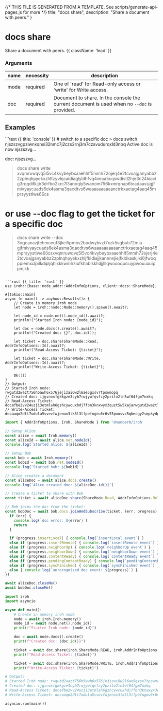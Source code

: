{/* THIS FILE IS GENERATED FROM A TEMPLATE. See scripts/generate-api-pages.js for more */}
    title: "docs share",
    description: "Share a document with peers."
}

<div className='not-prose mb-5'>
    <Breadcrumbs pages={[
        { name: 'API', href: '/docs/api', current: false },
        { name: 'docs share', href: '/docs/api/docs-share', current: true },
    ]} />
</div>

# docs share

Share a document with peers. {{ className: 'lead' }}


### Arguments

| name | necessity | description |
| ---- | --------- | ----------- |
| mode  | required | One of &#39;read&#39; for Read-only access or &#39;write&#39; for Write access. |
| doc  | required | Document to share. In the console the current document is used when no `--doc` is provided. |



## Examples

<CodeGroup title="docs share">
```text {{ title: 'console' }}
# switch to a specific doc
> docs switch njszszvgpziwnxqnsi32nmc7j2czs2rnj3m7czavudurqxld3nbq
Active doc is now njszszvg…

doc: njszszvg…

> docs share write
xvqmruwqvq5l5vc4kvybeybxaaehhlf5mmh72ojerj4e2tcvoajganyabbz2zplnqhpyekxzhlfzyvlqcaidiaglyldhfvq4xeaa5cqswdistl2hje3c24biacig3rqqdifkjjb3drfbo2krc7l3anoqly5wanom756kxmrqnap6tcadaassjgjfmivyaycuads6ek4asma3qacdtvs6waaaaaaaaaanctrkxaetag4aaq45mprsyystlwe66cs

# or use --doc flag to get the ticket for a specific doc
> docs share write --doc 3ogcanavjfehmoeuf3jkel5pmbv2bpdwybvzt7xzk5sgbub72mia
gjfmivyaycuads6ek4asma3qacdtvs6waaaaaaaaaanctrkxaetag4aaq45mprsyystlwe66csxvqmruwqvq5l5vc4kvybeybxaaehhlf5mmh72ojerj4e2tcvoajganyabbz2zplnqhpyekxzhljfkldiajjkannnnjiejfkldkaskjlxi0jfwoqppiemxclpilkdipljqhixkkwmhziufkhablskhdjjlllqwoooqusiuypwouuuuippmjkk
  
```

```rust {{ title: 'rust' }}
use iroh::{base::node_addr::AddrInfoOptions, client::docs::ShareMode};

#[tokio::main]
async fn main() -> anyhow::Result<()> {
    // Create in memory iroh node
    let node = iroh::node::Node::memory().spawn().await?;

    let node_id = node.net().node_id().await?;
    println!("Started Iroh node: {node_id}");

    let doc = node.docs().create().await?;
    println!("Created doc: {}", doc.id());

    let ticket = doc.share(ShareMode::Read, AddrInfoOptions::Id).await?;
    println!("Read-Access Ticket: {ticket}");

    let ticket = doc.share(ShareMode::Write, AddrInfoOptions::Id).await?;
    println!("Write-Access Ticket: {ticket}");

    Ok(())
}
// Output:
// Started Iroh node: rwgutd2wazt756h5awh6x576jejizai6w2l6ae5gxsv7tpswmopq
// Created doc: ijgvnoxfgkkgze3cyb7rwjywfqvfzy2pzilo2tn5wf64fgm7nxkq
// Read-Access Ticket: docafbe2vv24uzji3etmlah6gzhcywcuxhdj7fbn3knxwyx3quzt5w5kajarwgutd2wazt756h5awh6x576jejizai6w2l6ae5gxsv7tpswmopqcaifabfesmskyrlqbqfiahf4ivybeybxaaehhlf5maaaaaaaaaa2fhcvoajganyabbz2zplazdjnblb2x3kfyvlqcjqdoaaioowl2zctm6q34dlgzp6fk4
// Write-Access Ticket: docaaqo2dtt7udula5vvevfwjenux3tk3l3lfpefugeu6r6v55pwusvc5qbecgy2smpkydgp7xy7ucy727x7zerfdebd23jpyatu26kx6n6kzrz6aibauaeusjsjlcfoagavaa4xrcxaetag4aaq45mxvqaaaaaaaaadiu4kvybeybxaaehhlf5mdenfufmhk7nixcvoajganyabbz2zpleknt2dpqnm3f7yvlq

```


```js {{ title: 'nodejs' }}
import { AddrInfoOptions, Iroh, ShareMode } from '@number0/iroh'

// Setup Alice
const alice = await Iroh.memory()
const aliceId = await alice.net.nodeId()
console.log(`Started alice: ${aliceId}`)

// Setup Bob
const bob = await Iroh.memory()
const bobId = await bob.net.nodeId()
console.log(`Started bob: ${bobId}`)

// Alice creates a document
const aliceDoc = await alice.docs.create()
console.log(`Alice created doc: ${aliceDoc.id()}`)

// Create a ticket to share with Bob
const ticket = await aliceDoc.share(ShareMode.Read, AddrInfoOptions.RelayAndAddresses)

// Bob joins the doc from the ticket:
const bobDoc = await bob.docs.joinAndSubscribe(ticket, (err, progress) => {
  if (err) {
    console.log(`doc error: ${error}`)
    return
  }

  if (progress.insertLocal) { console.log(`insertLocal event`) }
  else if (progress.insertRemote) { console.log(`insertRemote event`) }
  else if (progress.neighborUp) { console.log(`neighborUp event`) }
  else if (progress.neighborDown) { console.log(`neighborDown event`) }
  else if (progress.contentReady) { console.log(`contentReady event`) }
  else if (progress.pendingContentReady) { console.log(`pendingContentReady event`) }
  else if (progress.syncFinished) { console.log(`syncFinished event`) }
  else { console.log(`unrecognized doc event: ${progress}`) }
})

await aliceDoc.closeMe()
await bobDoc.closeMe()
```


```python {{ title: 'python' }}
import iroh
import asyncio

async def main():
    # Create in memory iroh node
    node = await iroh.Iroh.memory()
    node_id = await node.net().node_id()
    print(f"Started Iroh node: {node_id}")

    doc = await node.docs().create()
    print(f"Created doc: {doc.id()}")

    ticket = await doc.share(iroh.ShareMode.READ, iroh.AddrInfoOptions.ID)
    print(f"Read-Access Ticket: {ticket}")

    ticket = await doc.share(iroh.ShareMode.WRITE, iroh.AddrInfoOptions.ID)
    print(f"Write-Access Ticket: {ticket}")

# Output:
# Started Iroh node: rwgutd2wazt756h5awh6x576jejizai6w2l6ae5gxsv7tpswmopq
# Created doc: ijgvnoxfgkkgze3cyb7rwjywfqvfzy2pzilo2tn5wf64fgm7nxkq
# Read-Access Ticket: docafbe2vv24uzji3etmlah6gzhcywcuxhdj7fbn3knxwyx3quzt5w5kajarwgutd2wazt756h5awh6x576jejizai6w2l6ae5gxsv7tpswmopqcaifabfesmskyrlqbqfiahf4ivybeybxaaehhlf5maaaaaaaaaa2fhcvoajganyabbz2zplazdjnblb2x3kfyvlqcjqdoaaioowl2zctm6q34dlgzp6fk4
# Write-Access Ticket: docaaqo2dtt7udula5vvevfwjenux3tk3l3lfpefugeu6r6v55pwusvc5qbecgy2smpkydgp7xy7ucy727x7zerfdebd23jpyatu26kx6n6kzrz6aibauaeusjsjlcfoagavaa4xrcxaetag4aaq45mxvqaaaaaaaaadiu4kvybeybxaaehhlf5mdenfufmhk7nixcvoajganyabbz2zpleknt2dpqnm3f7yvlq

asyncio.run(main())

```


</CodeGroup>
